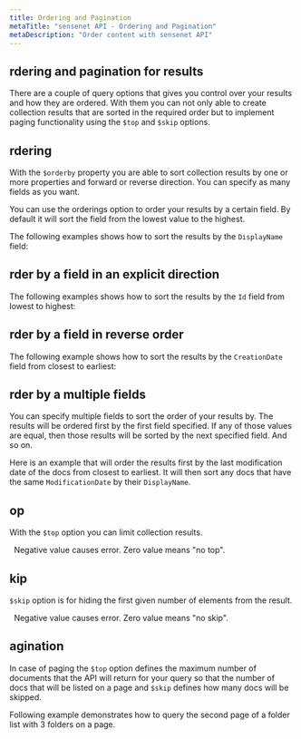 ```yaml
---
title: Ordering and Pagination
metaTitle: "sensenet API - Ordering and Pagination"
metaDescription: "Order content with sensenet API"
---
```


## rdering and pagination for results

There are a couple of query options that gives you control over your results and how they are ordered. With them you can not only able to create collection results that are sorted in the required order but to implement paging functionality using the `$top` and `$skip` options.

## rdering

With the `$orderby` property you are able to sort collection results by one or more properties and forward or reverse direction. You can specify as many fields as you want.

You can use the orderings option to order your results by a certain field. By default it will sort the field from the lowest value to the highest.

The following examples shows how to sort the results by the `DisplayName` field:

<tab category="basic-concepts" article="ordering-paging" example="orderByOneProperty" />

## rder by a field in an explicit direction

The following examples shows how to sort the results by the `Id` field from lowest to highest:

<tab category="basic-concepts" article="ordering-paging" example="orderExplicitDirection" />

## rder by a field in reverse order

The following example shows how to sort the results by the `CreationDate` field from closest to earliest:

<tab category="basic-concepts" article="ordering-paging" example="reverseOrder" />

## rder by a multiple fields

You can specify multiple fields to sort the order of your results by. The results will be ordered first by the first field specified. If any of those values are equal, then those results will be sorted by the next specified field. And so on.

Here is an example that will order the results first by the last modification date of the docs from closest to earliest. It will then sort any docs that have the same `ModificationDate` by their `DisplayName`.

<tab category="basic-concepts" article="ordering-paging" example="orderByMultipleFields" />

## op

With the `$top` option you can limit collection results.

<tab category="basic-concepts" article="ordering-paging" example="top" />
&nbsp;
<note>Negative value causes error. Zero value means "no top".</note>

## kip

`$skip` option is for hiding the first given number of elements from the result.

<tab category="basic-concepts" article="ordering-paging" example="skip" />
&nbsp;
<note>Negative value causes error. Zero value means "no skip".</note>

## agination

In case of paging the `$top` option defines the maximum number of documents that the API will return for your query so that the number of docs that will be listed on a page and `$skip` defines how many docs will be skipped.

Following example demonstrates how to query the second page of a folder list with 3 folders on a page.

<tab category="basic-concepts" article="ordering-paging" example="paging" />
